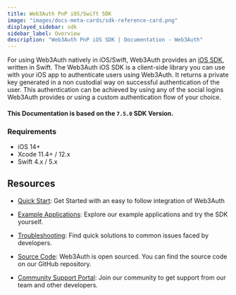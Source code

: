```yaml
---
title: Web3Auth PnP iOS/Swift SDK
image: "images/docs-meta-cards/sdk-reference-card.png"
displayed_sidebar: sdk
sidebar_label: Overview
description: "Web3Auth PnP iOS SDK | Documentation - Web3Auth"
---
```


For using Web3Auth natively in iOS/Swift, Web3Auth provides an [iOS SDK](https://github.com/Web3Auth/web3auth-swift-sdk), written in Swift. The
Web3Auth iOS SDK is a client-side library you can use with your iOS app to authenticate users using Web3Auth. It returns a private key generated in a
non custodial way on successful authentication of the user. This authentication can be achieved by using any of the social logins Web3Auth provides or
using a custom authentication flow of your choice.

#### This Documentation is based on the `7.5.0` SDK Version.

### Requirements

- iOS 14+
- Xcode 11.4+ / 12.x
- Swift 4.x / 5.x

## Resources

- [Quick Start](/quick-start?product=PNP&sdk=PNP_IOS&framework=IOS&stepIndex=0): Get Started with an easy to follow integration of Web3Auth

- [Example Applications](/examples?product=Plug+and+Play&sdk=Plug+and+Play+iOS+SDK): Explore our example applications and try the SDK yourself.

- [Troubleshooting](/troubleshooting): Find quick solutions to common issues faced by developers.

- [Source Code](https://github.com/Web3Auth/web3auth-swift-sdk): Web3Auth is open sourced. You can find the source code on our GitHub repository.

- [Community Support Portal](https://web3auth.io/community/c/help-pnp/pnp-ios/17): Join our community to get support from our team and other
  developers.
